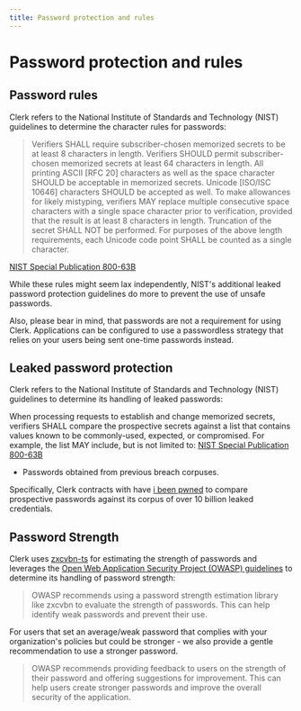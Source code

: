 ```yaml
---
title: Password protection and rules
---
```


# Password protection and rules

## Password rules
Clerk refers to the National Institute of Standards and Technology (NIST) guidelines to determine the character rules for passwords:

> Verifiers SHALL require subscriber-chosen memorized secrets to be at least 8 characters in length. Verifiers SHOULD permit subscriber-chosen memorized secrets at least 64 characters in length. All printing ASCII [RFC 20] characters as well as the space character SHOULD be acceptable in memorized secrets. Unicode [ISO/ISC 10646] characters SHOULD be accepted as well. To make allowances for likely mistyping, verifiers MAY replace multiple consecutive space characters with a single space character prior to verification, provided that the result is at least 8 characters in length. Truncation of the secret SHALL NOT be performed. For purposes of the above length requirements, each Unicode code point SHALL be counted as a single character.

​[NIST Special Publication 800-63B​](https://pages.nist.gov/800-63-3/sp800-63b.html#sec5)

While these rules might seem lax independently, NIST's additional leaked password protection guidelines do more to prevent the use of unsafe passwords.

Also, please bear in mind, that passwords are not a requirement for using Clerk. Applications can be configured to use a passwordless strategy that relies on your users being sent one-time passwords instead.

## Leaked password protection
Clerk refers to the National Institute of Standards and Technology (NIST) guidelines to determine its handling of leaked passwords:

When processing requests to establish and change memorized secrets, verifiers SHALL compare the prospective secrets against a list that contains values known to be commonly-used, expected, or compromised. For example, the list MAY include, but is not limited to:​ [NIST Special Publication 800-63B​](https://pages.nist.gov/800-63-3/sp800-63b.html#sec5)

- Passwords obtained from previous breach corpuses.

Specifically, Clerk contracts with have [i been pwned](https://haveibeenpwned.com/) to compare prospective passwords against its corpus of over 10 billion leaked credentials.

## Password Strength
Clerk uses [zxcvbn-ts](https://zxcvbn-ts.github.io/zxcvbn/) for estimating the strength of passwords and leverages the [Open Web Application Security Project (OWASP) guidelines](https://cheatsheetseries.owasp.org/cheatsheets/Password_Storage_Cheat_Sheet.html) to determine its handling of password strength:

> OWASP recommends using a password strength estimation library like zxcvbn to evaluate the strength of passwords. This can help identify weak passwords and prevent their use.​

For users that set an average/weak password that complies with your organization's policies but could be stronger - we also provide a gentle recommendation to use a stronger password.

> OWASP recommends providing feedback to users on the strength of their password and offering suggestions for improvement. This can help users create stronger passwords and improve the overall security of the application.
